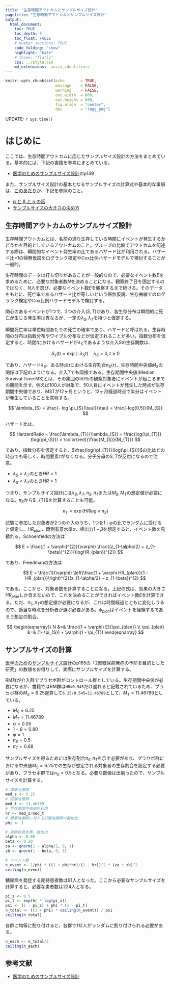 ```yaml
---
title: "生存時間アウトカムとサンプルサイズ設計"
pagetitle: "生存時間アウトカムとサンプルサイズ設計"
output:
  html_document:
    toc: TRUE
    toc_depth: 5
    toc_float: FALSE
    # number_sections: TRUE
    code_folding: "show"
    highlight: "kate"
    # theme: "flatly"
    css: ../style.css
    md_extensions: -ascii_identifiers
---
```


```r
knitr::opts_chunk$set(echo       = TRUE,
                      message    = FALSE,
                      warning    = FALSE,
                      out.width  = 800,
                      out.height = 600,
                      fig.align  = "center",
                      dev        = "ragg_png")
```

<div class="update-right">
UPDATE: `r Sys.time()`
</div>

# はじめに

ここでは、生存時間アウトカムに応じたサンプルサイズ設計の方法をまとめている。基本的には、下記の書籍を参考にまとめている。

- [医学のためのサンプルサイズ設計](https://www.kyoto-up.or.jp/9784814003822.html)のp149

また、サンプルサイズ設計の基本となるサンプルサイズの計算式や基本的な事項は、[このあたり](https://github.com/SugiAki1989/statistical_note#%E7%B5%B1%E8%A8%88%E5%AD%A6)か、下記を参照のこと。

- [α と β と n の話](https://sugiaki1989.github.io/statistical_note/note_pvalue03/note_pvalue03.html)
- [サンプルサイズの大きさの決め方](https://sugiaki1989.github.io/statistical_note/note_pvalue05/note_pvalue05.html)

## 生存時間アウトカムのサンプルサイズ設計

生存時間アウトカムとは、名前の通り生存している時間にイベントが発生するかどうかを目的としているアウトカムのこと。グループの比較でアウトカムを記述する際は、瞬間的なイベント発生率の比であるハザード比が利用される。ハザード比=1の帰無仮説をログランク検定やCox比例ハザードモデルで検討することが一般的。

生存時間のデータは打ち切りがあることが一般的なので、必要なイベント数$E$を求めるために、必要な対象者数$N$を決めることになる。観察終了日を固定するのではなく、$N$人を選び、必要なイベント数$E$を観察するまで続ける。そのデータをもとに、死亡率であるハザード比が等しいという帰無仮説、生存曲線でのログランク検定やCox比例ハザードモデルで検討する。

関心のあるイベントが1つで、2つの介入($S, T$)があり、各生存分布は瞬間的に死亡が生じる発生率は異なるが、一定の$\lambda_{S}, \lambda_{T}$を持つと仮定する。

瞬間死亡率は単位時間あたりの死亡の確率であり、ハザードと呼ばれる。生存時間の分布は指数分布やワイブル分布などが仮定されることが多い。指数分布を仮定すると、時間$t$におけるハザードが$\lambda_{S}$であるような介入$S$の生存関数は、

$$
S_{s}(t) = \exp(-\lambda_{S}t) \quad \lambda_{S} > 0, t \ge 0
$$

であり、ハザード$\lambda_{S}$、ある時点$\tau$における生存割合$\pi_{S}(\tau)$、生存時間中央値$M_{S}$の関係は下記のようになる。介入$T$でも同様である。生存期間中央値(Median Survival Time:MS)とは、その集団の50％の観察対象者にイベントが起こるまでの期間を示す。例えば100人が対象で、50人目にイベントが発生した時点が生存期間中央値であり、MSTが12ヶ月というと、12ヶ月経過時点で半分はイベントが発生していることを意味する。

$$
\lambda_{S} = \frac{- log \pi_{S}(\tau)}{\tau} = \frac{-log(0.5)}{M_{S}}
$$

ハザード比は、

$$
HarzardRatio = \frac{\lambda_{T}}{\lambda_{S}} = \frac{log(\pi_{T})}{log(\pi_{S})} = \color{red}{\frac{M_{S}}{M_{T}}}
$$

であり、指数分布を仮定すると、$\frac{log(\pi_{T})}{log(\pi_{S})}$の比はどの時点でも等しく、時間要素$\tau$がなくなる。分子分母の$S,T$が反対になるので注意。

- $\lambda_{S} > \lambda_{T}$のとき$HR < 1$
- $\lambda_{S} < \lambda_{T}$のとき$HR > 1$

つまり、サンプルサイズ設計には$\lambda_{S}, \lambda_{T}, \pi_{S}, \pi_{T}$または$M_{S}, M_{T}$の想定値が必要になる。$\pi_{S}$から$ \pi_{T}$を計算することも可能。

$$
 \pi_{T} = \exp(HR log × \pi_{S})
$$


試験に参加した対象者が2つの介入のうち、1つを$1:\varphi$の比でランダムに受けると仮定し、$HR_{plan}$、両側有意水準$\alpha$、検出力$1-\beta$を想定すると、イベント数を見積れる。Schoenfeldの方法は

$$
E = \frac{(1 + \varphi)^{2}}{\varphi} \frac{(z_{1-\alpha/2} + z_{1-\beta})^{2}}{(logHR_{plan})^{2}}
$$

であり、Freedmanの方法は

$$
E = \frac{1}{\varphi} \left(\frac{1 + \varphi HR_{plan}}{1 - HR_{plan}}\right)^{2}(z_{1-\alpha/2} + z_{1-\beta})^{2}
$$

である。ここから、対象者数を計算することになる。上記の式は、効果の大きさ$HR_{plan}$しか含まないので、これを決めることができればイベント数$E$を計算できる。ただ、$\pi_{S},\pi_{T}$の想定値が必要になるが、これは時間経過とともに変化しうるので、適当な時点を分析者が選ぶ必要がある。$\psi_{plan}$はイベントを経験するであろう想定の割合。

$$
\begin{eqnarray}\
N &=& \frac{(1 + \varphi) E}{\psi_{plan}} \\
\psi_{plan} &=& (1- \pi_{S}) + \varphi(1 - \pi_{T})
\end{eqnarray}
$$

## サンプルサイズの計算

[医学のためのサンプルサイズ設計](https://www.kyoto-up.or.jp/9784814003822.html)のp165の「2型糖尿病発症の予防を目的とした研究」の数値をお借りして、実際にサンプルサイズを計算する。

RM群が介入群でプラセボ群がコントロール群としている。生存期間中央値が必要になるが、書籍ではRM群は`HR=0.545`だけ遅れると記載されているため、プラセボ群の$M_{S}=6.25$逆算して`6.25/0.545=11.46789`として、$M_{T}=11.46789$としている。

- $M_{S}=6.25$
- $M_{T}=11.46789$
- $\alpha=0.05$
- $1-\beta=0.80$
- $\varphi=1$
- $\pi_{S}=0.5$
- $\pi_{T}=0.68$

サンプルサイズを得るためには生存割合$\pi_{S}, \pi_{T}$を示す必要があり、プラセボ群における中央値$M_{S}=6.25$での生存が想定される対象者の生存割合を設定する必要があり、プラセボ群では$\pi_{S}=0.5$となる。必要な数値は出揃ったので、サンプルサイズを計算する。

```r
# 標準治療群
med_s <- 6.25
# 試験治療群
med_t <- 11.46789
# 生存時間中央値を利用
hr <- med_s/med_t
# 標準治療群に対する試験治療群の割付比	
phi <- 1

# 両側有意水準、検出力
alpha <- 0.05
beta <- 0.20
za <- qnorm(1 - alpha/2, 0, 1)
zb <- qnorm(1 - beta, 0, 1)

# イベント数
n_event <- 1/phi * ((1 + phi*hr)/(1 - hr))^2 * (za + zb)^2
ceiling(n_event)
```

糖尿病を発症する期待患者数は91人となった。ここから必要なサンプルサイズを計算すると、必要な患者数は224人となる。

```r
pi_s <- 0.5
pi_t <- exp(hr * log(pi_s))
psi <- (1 - pi_s) + phi * (1 - pi_t)
n_total <- ((1 + phi) * ceiling(n_event)) / psi
ceiling(n_total)
```

各群に均等に割り付けると、各群で112人がランダムに割り付けられる必要がある。

```r
n_each <- n_total/2
ceiling(n_each)
```

## 参考文献

- [医学のためのサンプルサイズ設計](https://www.kyoto-up.or.jp/9784814003822.html)